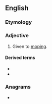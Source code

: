 ==English==

===Etymology===
{{suffix|en|mope|ish}}

===Adjective===
{{en-adj}}

# Given to [[mope|moping]].

====Derived terms====
* {{l|en|mopishly}}
* {{l|en|mopishness}}

===Anagrams===
* {{anagrams|en|a=himops|Ophism}}